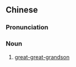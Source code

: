 {{also|油柑孙}}
==Chinese==
{{zh-forms|s=油柑孙}}

===Pronunciation===
{{zh-pron
|mn=qz,tw,xm:iû-kam-sun
|cat=n
}}

===Noun===
{{zh-noun}}

# {{lb|zh|Min Nan}} [[great-great-grandson]]